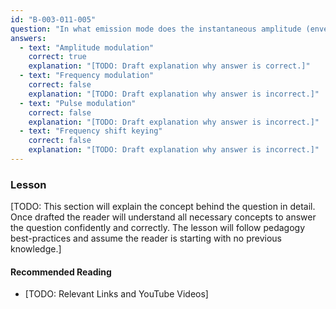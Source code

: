 ```yaml
---
id: "B-003-011-005"
question: "In what emission mode does the instantaneous amplitude (envelope) of the RF signal vary with the modulating audio?"
answers:
  - text: "Amplitude modulation"
    correct: true
    explanation: "[TODO: Draft explanation why answer is correct.]"
  - text: "Frequency modulation"
    correct: false
    explanation: "[TODO: Draft explanation why answer is incorrect.]"
  - text: "Pulse modulation"
    correct: false
    explanation: "[TODO: Draft explanation why answer is incorrect.]"
  - text: "Frequency shift keying"
    correct: false
    explanation: "[TODO: Draft explanation why answer is incorrect.]"
---
```


### Lesson

[TODO: This section will explain the concept behind the question in detail. Once drafted the reader will understand all necessary concepts to answer the question confidently and correctly. The lesson will follow pedagogy best-practices and assume the reader is starting with no previous knowledge.]

#### Recommended Reading

- [TODO: Relevant Links and YouTube Videos]
